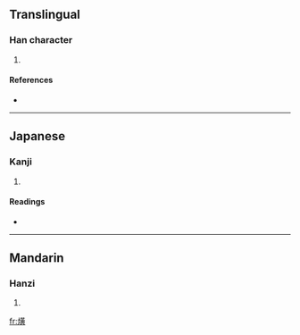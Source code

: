 ==Translingual==

===Han character===
{{Han char|rn=86|rad=火|as=12|sn=16|four=9488<sub>6</sub>|canj=火廿中金 (FTLC)}}

# {{defn|Han|sort=火12}}

====References====
* {{Han ref|kx=0681.290|dkj=19387|dj=1094.020|hdz=32232.070|uh=71BF|ud=29119|bh=EA49|bd=59977}}

----

==Japanese==

===Kanji===
{{ja-kanji|grade=|rs=火12}}

# {{defn|Japanese}}

====Readings====
* {{ja-readings|on=[[こう]] (kō), [[おう]] (ō)|kun=[[かがやく]] (kagayaku)}}

----

==Mandarin==

===Hanzi===
{{cmn-hanzi|pin=[[huáng]] ([[huang2]])|wg=huang<sup>2</sup>}}

# {{defn|Mandarin}}

[[fr:熿]]